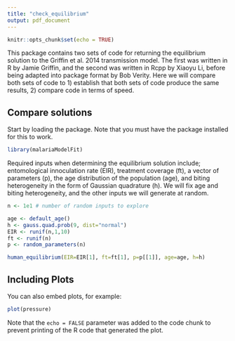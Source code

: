 ```yaml
---
title: "check_equilibrium"
output: pdf_document
---
```


```r
knitr::opts_chunk$set(echo = TRUE)
```

This package contains two sets of code for returning the equilibrium solution to the Griffin et al. 2014 transmission model. The first was written in R by Jamie Griffin, and the second was written in Rcpp by Xiaoyu Li, before being adapted into package format by Bob Verity. Here we will compare both sets of code to 1) establish that both sets of code produce the same results, 2) compare code in terms of speed.

## Compare solutions

Start by loading the package. Note that you must have the package installed for this to work.

```r
library(malariaModelFit)
```

Required inputs when determining the equilibrium solution include; entomological innoculation rate (EIR), treatment coverage (ft), a vector of parameters (p), the age distribution of the population (age), and biting heterogeneity in the form of Gaussian quadrature (h). We will fix age and biting heterogeneity, and the other inputs we will generate at random.

```r
n <- 1e1 # number of random inputs to explore

age <- default_age()
h <- gauss.quad.prob(9, dist="normal")
EIR <- runif(n,1,10)
ft <- runif(n)
p <- random_parameters(n)
```

```r
human_equilibrium(EIR=EIR[1], ft=ft[1], p=p[[1]], age=age, h=h)
```

## Including Plots

You can also embed plots, for example:

```r
plot(pressure)
```

Note that the `echo = FALSE` parameter was added to the code chunk to prevent printing of the R code that generated the plot.
